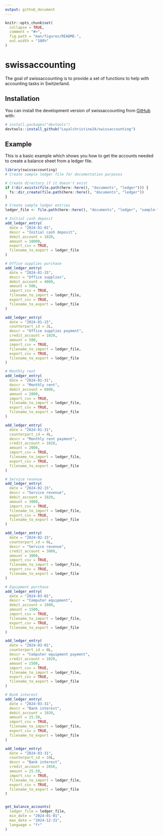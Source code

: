 ```yaml
---
output: github_document
---
```


<!-- README.md is generated from README.Rmd. Please edit that file -->

```r
knitr::opts_chunk$set(
  collapse = TRUE,
  comment = "#>",
  fig.path = "man/figures/README-",
  out.width = "100%"
)
```

# swissaccounting

<!-- badges: start -->
<!-- badges: end -->

The goal of swissaccounting is to provide a set of functions to help with accounting tasks in Switzerland.

## Installation

You can install the development version of swissaccounting from [GitHub](https://github.com/) with:

``` r
# install.packages("devtools")
devtools::install_github("Layalchristine24/swissaccounting")
```

## Example

This is a basic example which shows you how to get the accounts needed to create a balance sheet from a ledger file.
```r
library(swissaccounting)
# Create sample ledger file for documentation purposes

# Create directory if it doesn't exist
if (!dir.exists(file.path(here::here(), "documents", "ledger"))) {
  fs::dir_create(file.path(here::here(), "documents", "ledger"))
}

# Create sample ledger entries
ledger_file <- file.path(here::here(), "documents", "ledger", "sample-ledger.csv")

# Initial cash deposit
add_ledger_entry(
  date = "2024-01-01",
  descr = "Initial cash deposit",
  debit_account = 1020,
  amount = 10000,
  export_csv = TRUE,
  filename_to_export = ledger_file
)

# Office supplies purchase
add_ledger_entry(
  date = "2024-01-15",
  descr = "Office supplies",
  debit_account = 4000,
  amount = 500,
  import_csv = TRUE,
  filename_to_import = ledger_file,
  export_csv = TRUE,
  filename_to_export = ledger_file
)

add_ledger_entry(
  date = "2024-01-15",
  counterpart_id = 2L,
  descr = "Office supplies payment",
  credit_account = 1020,
  amount = 500,
  import_csv = TRUE,
  filename_to_import = ledger_file,
  export_csv = TRUE,
  filename_to_export = ledger_file
)

# Monthly rent
add_ledger_entry(
  date = "2024-01-31",
  descr = "Monthly rent",
  debit_account = 6000,
  amount = 2000,
  import_csv = TRUE,
  filename_to_import = ledger_file,
  export_csv = TRUE,
  filename_to_export = ledger_file
)

add_ledger_entry(
  date = "2024-01-31",
  counterpart_id = 4L,
  descr = "Monthly rent payment",
  credit_account = 1020,
  amount = 2000,
  import_csv = TRUE,
  filename_to_import = ledger_file,
  export_csv = TRUE,
  filename_to_export = ledger_file
)

# Service revenue
add_ledger_entry(
  date = "2024-02-15",
  descr = "Service revenue",
  debit_account = 1020,
  amount = 3000,
  import_csv = TRUE,
  filename_to_import = ledger_file,
  export_csv = TRUE,
  filename_to_export = ledger_file
)

add_ledger_entry(
  date = "2024-02-15",
  counterpart_id = 6L,
  descr = "Service revenue",
  credit_account = 3000,
  amount = 3000,
  import_csv = TRUE,
  filename_to_import = ledger_file,
  export_csv = TRUE,
  filename_to_export = ledger_file
)

# Equipment purchase
add_ledger_entry(
  date = "2024-03-01",
  descr = "Computer equipment",
  debit_account = 1000,
  amount = 1500,
  import_csv = TRUE,
  filename_to_import = ledger_file,
  export_csv = TRUE,
  filename_to_export = ledger_file
)

add_ledger_entry(
  date = "2024-03-01",
  counterpart_id = 8L,
  descr = "Computer equipment payment",
  credit_account = 1020,
  amount = 1500,
  import_csv = TRUE,
  filename_to_import = ledger_file,
  export_csv = TRUE,
  filename_to_export = ledger_file
)

# Bank interest
add_ledger_entry(
  date = "2024-03-31",
  descr = "Bank interest",
  debit_account = 1020,
  amount = 25.50,
  import_csv = TRUE,
  filename_to_import = ledger_file,
  export_csv = TRUE,
  filename_to_export = ledger_file
)

add_ledger_entry(
  date = "2024-03-31",
  counterpart_id = 10L,
  descr = "Bank interest",
  credit_account = 2850,
  amount = 25.50,
  import_csv = TRUE,
  filename_to_import = ledger_file,
  export_csv = TRUE,
  filename_to_export = ledger_file
)


get_balance_accounts(
  ledger_file = ledger_file,
  min_date = "2024-01-01",
  max_date = "2024-12-31",
  language = "fr"
)
```
